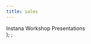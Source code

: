 ```yaml
---
title: sales
---
```

  <span>
    Instana Workshop Presentations <br />
  </span>
);
;

<Row>
<Column colMd={2} colLg={4} noGutterMdLeft>
<ArticleCard
  title="Instana Overview"
  href="https://ibm.box.com/s/0pgzj81cbkmg6jv6moidoxhbgjnfxlna"
  actionIcon="arrowRight"
>


</ArticleCard>
</Column>

<Column colMd={2} colLg={4} noGutterMdLeft>
<ArticleCard
  title="Instana Pre-Sales and POC Overview"
  href="https://ibm.box.com/s/end6wuwyfim3o27yo2eemztv8lnnmlrt"
  actionIcon="arrowRight"
>


</ArticleCard>
</Column>

<Column colMd={2} colLg={4} noGutterMdLeft>
<ArticleCard
  title="Instana Customer Success"
  href="https://ibm.box.com/s/2al7owmtr730no3ptm2dfiifmik2rch6"
  actionIcon="arrowRight"
>


</ArticleCard>
</Column>

<Column colMd={2} colLg={4} noGutterMdLeft>
<ArticleCard
  title="Instana Competitive Info"
  href="https://ibm.box.com/s/zjoq3nya7miu3xl6nl9t1mzufg0gh6ol"
  actionIcon="arrowRight"
>


</ArticleCard>
</Column>

<Column colMd={2} colLg={4} noGutterMdLeft>
<ArticleCard
  title="Instana Pricing"
  href="https://www.ibm.com/products/instana/pricing"
  actionIcon="arrowRight"
>


</ArticleCard>
</Column>
<Column colMd={2} colLg={4} noGutterMdLeft>
<ArticleCard
  title="Updated Instana Part Numbers (Nov 2024)"
  href="https://ibm.seismic.com/Link/Content/DCR8CfVqV6RX88fGmd4MX7WCHDX3"
  actionIcon="arrowRight"
>


</ArticleCard>
</Column>

<Column colMd={2} colLg={4} noGutterMdLeft>
<ArticleCard
  title="Instana Customer Presentation"
  href="https://ibm.seismic.com/Link/Content/DCdQ6cT6g8pqj8fF6hGhmQPHpCgd"
  actionIcon="arrowRight"
>
</ArticleCard>
</Column>

</Row>
